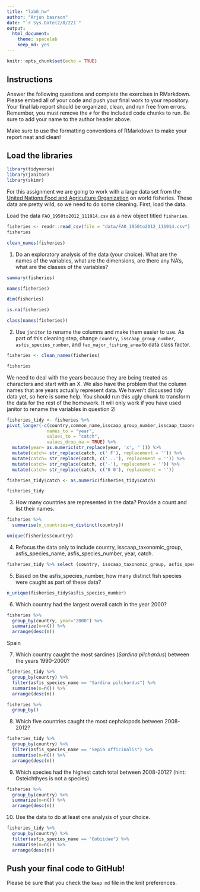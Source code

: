```yaml
---
title: "lab6_hw"
author: "Arjun basraon"
date: "`r Sys.Date(2/8/22)`"
output:
  html_document: 
    theme: spacelab
    keep_md: yes
---
```


```r
knitr::opts_chunk$set(echo = TRUE)
```

## Instructions
Answer the following questions and complete the exercises in RMarkdown. Please embed all of your code and push your final work to your repository. Your final lab report should be organized, clean, and run free from errors. Remember, you must remove the `#` for the included code chunks to run. Be sure to add your name to the author header above.  

Make sure to use the formatting conventions of RMarkdown to make your report neat and clean!  

## Load the libraries
```r
library(tidyverse)
library(janitor)
library(skimr)
```

For this assignment we are going to work with a large data set from the [United Nations Food and Agriculture Organization](http://www.fao.org/about/en/) on world fisheries. These data are pretty wild, so we need to do some cleaning. First, load the data.  

Load the data `FAO_1950to2012_111914.csv` as a new object titled `fisheries`.
```r
fisheries <- readr::read_csv(file = "data/FAO_1950to2012_111914.csv")
fisheries
```

```r
clean_names(fisheries)
```

1. Do an exploratory analysis of the data (your choice). What are the names of the variables, what are the dimensions, are there any NA's, what are the classes of the variables?  
```r
summary(fisheries)
```
```r
names(fisheries)
```
```r
dim(fisheries)
```
```r
is.na(fisheries)
```

```r
class(names(fisheries))
```

2. Use `janitor` to rename the columns and make them easier to use. As part of this cleaning step, change `country`, `isscaap_group_number`, `asfis_species_number`, and `fao_major_fishing_area` to data class factor. 
```r
fisheries <- clean_names(fisheries)
```

```r
fisheries
```

We need to deal with the years because they are being treated as characters and start with an X. We also have the problem that the column names that are years actually represent data. We haven't discussed tidy data yet, so here is some help. You should run this ugly chunk to transform the data for the rest of the homework. It will only work if you have used janitor to rename the variables in question 2!
```r
fisheries_tidy <- fisheries %>% 
pivot_longer(-c(country,common_name,isscaap_group_number,isscaap_taxonomic_group,asfis_species_number,asfis_species_name,fao_major_fishing_area,measure),
               names_to = "year",
               values_to = "catch",
               values_drop_na = TRUE) %>% 
  mutate(year= as.numeric(str_replace(year, 'x', ''))) %>% 
  mutate(catch= str_replace(catch, c(' F'), replacement = '')) %>% 
  mutate(catch= str_replace(catch, c('...'), replacement = '')) %>% 
  mutate(catch= str_replace(catch, c('-'), replacement = '')) %>% 
  mutate(catch= str_replace(catch, c('0 0'), replacement = ''))

fisheries_tidy$catch <- as.numeric(fisheries_tidy$catch)
```

```r
fisheries_tidy
```

3. How many countries are represented in the data? Provide a count and list their names.
```r
fisheries %>%
  summarise(n_countries=n_distinct(country))
```
```r
unique(fisheries$country)
```

4. Refocus the data only to include country, isscaap_taxonomic_group, asfis_species_name, asfis_species_number, year, catch.
```r
fisheries_tidy %>% select (country, isscaap_taxonomic_group, asfis_species_name, asfis_species_number, year, catch)
```

5. Based on the asfis_species_number, how many distinct fish species were caught as part of these data?
```r
n_unique(fisheries_tidy$asfis_species_number)
```

6. Which country had the largest overall catch in the year 2000?

```r
fisheries %>%
  group_by(country, year="2000") %>%
  summarize(n=n()) %>%
  arrange(desc(n)) 
```
Spain

7. Which country caught the most sardines (_Sardina pilchardus_) between the years 1990-2000?

```r
fisheries_tidy %>%
  group_by(country) %>%
  filter(asfis_species_name == "Sardina pilchardus") %>%
  summarise(n=n()) %>%
  arrange(desc(n))
```

```r
fisheries %>%
  group_by()
```

8. Which five countries caught the most cephalopods between 2008-2012?

```r
fisheries_tidy %>%
  group_by(country) %>%
  filter(asfis_species_name == "Sepia officinalis") %>%
  summarise(n=n()) %>%
  arrange(desc(n))
```

9. Which species had the highest catch total between 2008-2012? (hint: Osteichthyes is not a species)
```r
fisheries %>%
  group_by(country) %>%
  summarize(n=n()) %>%
  arrange(desc(n))
```

10. Use the data to do at least one analysis of your choice.

```r
fisheries_tidy %>%
  group_by(country) %>%
  filter(asfis_species_name == "Gobiidae") %>%
  summarise(n=n()) %>%
  arrange(desc(n))
```

## Push your final code to GitHub!
Please be sure that you check the `keep md` file in the knit preferences.   